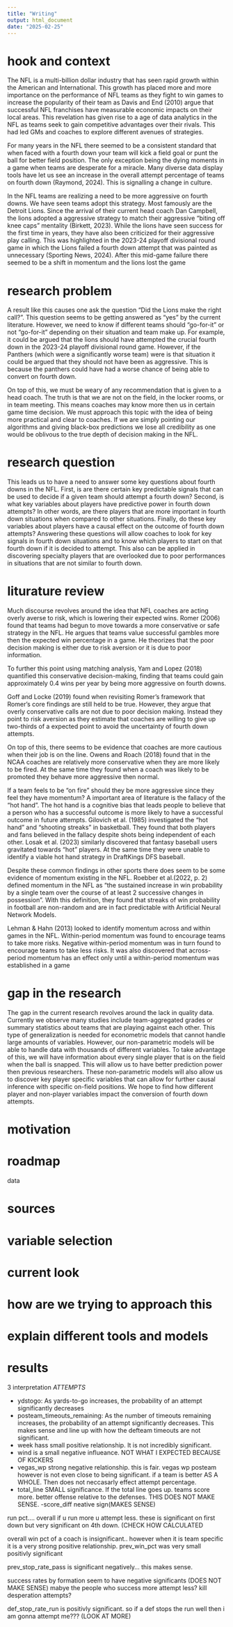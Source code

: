 ```yaml
---
title: "Writing"
output: html_document
date: "2025-02-25"
---
```



# hook and context

The NFL is a multi-billion dollar industry that has seen rapid growth within the American and International. This growth has placed more and more importance on the performance of NFL teams as they fight to win games to increase the popularity of their team as Davis and End (2010) argue that successful NFL franchises have measurable economic impacts on their local areas. This revelation has given rise to a age of data analytics in the NFL as teams seek to gain competitive advantages over their rivals. This had led GMs and coaches to explore different avenues of strategies.

For many years in the NFL there seemed to be a consistent standard that when faced with a fourth down your team will kick a field goal or punt the ball for better field position. The only exception being the dying moments in a game when teams are desperate for a miracle. Many diverse data display tools have let us see an increase in the overall attempt percentage of teams on fourth down (Raymond, 2024). This is signalling a change in culture.

In the NFL teams are realizing a need to be more aggressive on fourth downs. We have seen teams adopt this strategy. Most famously are the Detroit Lions. Since the arrival of their current head coach Dan Campbell, the lions adopted a aggressive strategy to match their aggressive “biting off knee caps” mentality (Birkett, 2023). While the lions have seen success for the first time in years, they have also been criticized for their aggressive play calling. This was highlighted in the 2023-24 playoff divisional round game in which the Lions failed a fourth down attempt that was painted as unnecessary (Sporting News, 2024). After this mid-game failure there seemed to be a shift in momentum and the lions lost the game

# research problem 

A result like this causes one ask the question “Did the Lions make the right call?”. This question seems to be getting answered as “yes” by the current literature. However, we need to know if different teams should "go-for-it" or not "go-for-it" depending on their situation and team make up. For example, it could be argued that the lions should have attempted the crucial fourth down in the 2023-24 playoff divisional round game. However, if the Panthers (which were a significantly worse team) were is that situation it could be argued that they should not have been as aggressive. This is because the panthers could have had a worse chance of being able to convert on fourth down.

On top of this, we must be weary of any recommendation that is given to a head coach. The truth is that we are not on the field, in the locker rooms, or in team meeting. This means coaches may know more then us in certain game time decision. We must approach this topic with the idea of being more practical and clear to coaches. If we are simply pointing our algorithms and giving black-box predictions we lose all credibility as one would be oblivous to the true depth of decision making in the NFL.

# research question 

This leads us to have a need to answer some key questions about fourth downs in the NFL. First, is are there certain key predictable signals that can be used to decide if a given team should attempt a fourth down? Second, is what key variables about players have predictive power in fourth down attempts? In other words, are there players that are more important in fourth down situations when compared to other situations. Finally, do these key variables about players have a causal effect on the outcome of fourth down attempts? Answering these questions will allow coaches to look for key signals in fourth down situations and to know which players to start on that fourth down if it is decided to attempt. This also can be applied in discovering specialty players that are overlooked due to poor performances in situations that are not similar to fourth down.

# liturature review 

Much discourse revolves around the idea that NFL coaches are acting overly averse to risk, which is lowering their expected wins. Romer (2006) found that teams had begun to move towards a more conservative or safe strategy in the NFL. He argues that teams value successful gambles more then the expected win percentage in a game. He theorizes that the poor decision making is either due to risk aversion or it is due to poor information.

To further this point using matching analysis, Yam and Lopez (2018) quantified this conservative decision-making, finding that teams could gain approximately 0.4 wins per year by being more aggressive on fourth downs.

Goff and Locke (2019) found when revisiting Romer’s framework that Romer’s core findings are still held to be true. However, they argue that overly conservative calls are not due to poor decision making. Instead they point to risk aversion as they estimate that coaches are willing to give up two-thirds of a expected point to avoid the uncertainty of fourth down attempts.

On top of this, there seems to be evidence that coaches are more cautious when their job is on the line. Owens and Roach (2018) found that in the NCAA coaches are relatively more conservative when they are more likely to be fired. At the same time they found when a coach was likely to be promoted they behave more aggressive then normal.


If a team feels to be “on fire” should they be more aggressive since they feel they have momentum? A important area of literature is the fallacy of the “hot hand”. The hot hand is a cognitive bias that leads people to believe that a person who has a successful outcome is more likely to have a successful outcome in future attempts. Gilovich et al. (1985) investigated the “hot hand” and “shooting streaks” in basketball. They found that both players and fans believed in the fallacy despite shots being independent of each other. Losak et al. (2023) similarly discovered that fantasy baseball users gravitated towards “hot” players. At the same time they were unable to identify a viable hot hand strategy in DraftKings DFS baseball.

Despite these common findings in other sports there does seem to be some evidence of momentum existing in the NFL. Roebber et al.(2022, p. 2) defined momentum in the NFL as “the sustained increase in win probability by a single team over the course of at least 2 successive changes in possession”. With this definition, they found that streaks of win probability in football are non-random and are in fact predictable with Artificial Neural Network Models.

Lehman & Hahn (2013) looked to identify momentum across and within games in the NFL. Within-period momentum was found to encourage teams to take more risks. Negative within-period momentum was in turn found to encourage teams to take less risks. It was also discovered that across-period momentum has an effect only until a within-period momentum was established in a game

# gap in the research

The gap in the current research revolves around the lack in quality data. Currently we observe many studies include team-aggregated grades or summary statistics about teams that are playing against each other. This type of generalization is needed for econometric models that cannot handle large amounts of variables. However, our non-parametric models will be able to handle data with thousands of different variables. To take advantage of this, we will have information about every single player that is on the field when the ball is snapped. This will allow us to have better prediction power then previous researchers. These non-parametric models will also allow us to discover key player specific variables that can allow for further causal inference with specific on-field positions. We hope to find how different player and non-player variables impact the conversion of fourth down attempts.



# motivation 

# roadmap

data 

# sources

# variable selection

# current look


# how are we trying to approach this

# explain different tools and models

# results 

3 interpretation
*ATTEMPTS*

- ydstogo: As yards-to-go increases, the probability of an attempt significantly decreases
- posteam_timeouts_remaining: As the number of timeouts remaining increases, the probability of an attempt significantly decreases. This makes sense and line up with how the defteam timeouts are not significant.
- week hass small positive relationship. It is not incredibly significant. 
- wind is a small negative influeance. NOT WHAT I EXPECTED BECAUSE OF KICKERS
- vegas_wp strong negative relationship. this is fair. vegas wp posteam however is not even close to being significant. if a team is better AS A WHOLE. Then does not neccasarly effect attempt percentage.
- total_line SMALL significance. If the total line goes up. teams score more. better offense relative to the defenses. THIS DOES NOT MAKE SENSE.
-score_diff neative sign(MAKES SENSE)

run pct.... overall if u run more u attempt less.  these is significant on first down but very significant on 4th down.  (CHECK HOW CALCULATED

overall win pct of a coach is insignificant.. however when it is team specific it is a very strong positive relationship. prev_win_pct was very small positivly significant

prev_stop_rate_pass is significant negatively... this makes sense.

success rates by formation seem to have negative significants (DOES NOT MAKE SENSE) mabye the people who success more attempt less? kill desperation attempts?

def_stop_rate_run is positivly significant. so if a def stops the run well then i am gonna attempt me??? (LOOK AT MORE)































